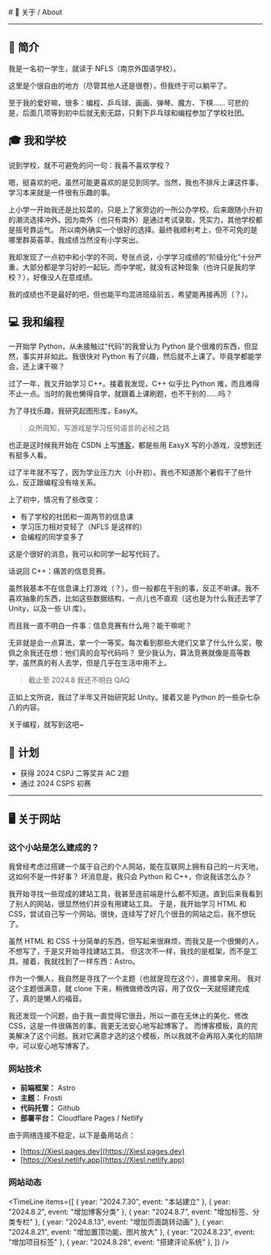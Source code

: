 
<BaseLayout title="关于">
  <BaseCard title="About">
# 📄 关于 / About

---

## 🧾 简介

我是一名初一学生，就读于 NFLS（南京外国语学校）。

这里是个很自由的地方（尽管其他人还是很卷），但我终于可以躺平了。

至于我的爱好嘛，很多：编程、乒乓球、画画、弹琴、魔方、下棋……
可悲的是，后面几项等到初中后就无影无踪，只剩下乒乓球和编程参加了学校社团。

## 🎓 我和学校

说到学校，就不可避免的问一句：我喜不喜欢学校？

嗯，挺喜欢的吧，虽然可能更喜欢的是见到同学。当然，我也不排斥上课这件事，学习本来就是一件很有乐趣的事。

上小学一开始我还是比较菜的，只是上了家旁边的一所公办学校。后来跟随小升初的潮流选择冲外。因为南外（也只有南外）是通过考试录取，凭实力，其他学校都是摇号靠运气。
所以南外确实一个很好的选择。最终我顺利考上，但不可免的是哪里群英荟萃，我成绩当然没有小学突出。

我却发现了一点初中和小学的不同，夸张点说，小学学习成绩的“阶级分化”十分严重，大部分都是学习好的一起玩。而中学呢，就没有这种现象（也许只是我的学校？），好像没人在意成绩。

我的成绩也不是最好的吧，但也能平均混进班级前五，希望能再接再厉（？）。

## 💻 我和编程

一开始学 Python，从未接触过“代码”的我曾认为 Python 是个很难的东西，但显然，事实并非如此。我很快对 Python 有了兴趣，然后就不上课了。毕竟学都能学会，还上课干嘛？

过了一年，我又开始学习 C++。接着我发现，C++ 似乎比 Python 难，而且难得不止一点。当时的我也懒得自学，就跟着上课刷题，也不干别的……吗？

为了寻找乐趣，我研究起图形库，EasyX。

> 众所周知，写游戏是学习任何语言的必经之路

也正是这时候我开始在 CSDN 上写[博客](https://blog.csdn.net/2201_75791084/)，都是些用 EasyX 写的小游戏，没想到还有挺多人看。

过了半年就不写了，因为学业压力大（小升初）。我也不知道那个暑假干了些什么，反正跟编程没有啥关系。

上了初中，情况有了些改变：
- 有了学校的社团和一周两节的信息课
- 学习压力相对变轻了（NFLS 是这样的）
- 会编程的同学变多了

这是个很好的消息，我可以和同学一起写代码了。

话说回 C++：痛苦的信息竞赛。

虽然我基本不在信息课上打游戏（？），但一般都在干别的事，反正不听课。我不喜欢抽象的东西，比如这些数据结构，一点儿也不直观（这也是为什么我还去学了 Unity，以及一些 UI 库）。

而且我一直不明白一件事：信息竞赛有什么用？能干嘛呢？

无非就是会一点算法，拿一个一等奖。每次看到那些大佬们又拿了什么什么奖，敬佩之余我还在想：他们真的会写代码吗？
至少我认为，算法竞赛就像是高等数学，虽然真的有人去学，但是几乎在生活中用不上。

> 截止至 2024.8 我还不明白 QAQ

正如上文所说，我过了半年又开始研究起 Unity。接着又是 Python 的一些杂七杂八的内容。

关于编程，就写到这吧~

## 🎯 计划

- 获得 2024 CSPJ 二等奖并 AC 2题
- 通过 2024 CSPS 初赛

---

## 🖥 关于网站
### 这个小站是怎么建成的？

我曾经考虑过搭建一个属于自己的个人网站，能在互联网上拥有自己的一片天地，这如何不是一件好事？
坏消息是，我只会 Python 和 C++，你说我该怎么办？

我开始寻找一些现成的建站工具，我甚至连前端是什么都不知道。直到后来我看到了别人的网站，很显然他们并没有用建站工具。
于是，我开始学习 HTML 和 CSS，尝试自己写一个网站。很快，连续写了好几个很丑的网站之后，我不想玩了。

虽然 HTML 和 CSS 十分简单的东西，但写起来很麻烦，而我又是一个很懒的人，不想写了，于是又开始寻找建站工具。
但这次不一样，我找的是框架，而不是工具。接着，我就找到了一样东西：Astro。

作为一个懒人，我自然是寻找了一个主题（也就是现在这个），直接拿来用。
我对这个主题很满意，就 clone 下来，稍微做修改内容，用了仅仅一天就搭建完成了，真的是懒人的福音。

我还发现一个问题，由于我一直觉得它很丑，所以一直在无休止的美化、修改CSS，这是一件很痛苦的事。我更无法安心地写起博客了。
而博客模板，真的完美解决了这个问题。我对它满意才选的这个模板，所以我就不会再陷入美化的陷阱中，可以安心地写博客了。

### 网站技术
- **前端框架：** Astro
- **主题：** Frosti
- **代码托管：** Github
- **部署平台：** Cloudflare Pages / Netlify

由于网络连接不稳定，以下是备用站点：

- [https://Xiesl.pages.dev](https://Xiesl.pages.dev)
- [https://Xiesl.netlify.app](https://Xiesl.netlify.app)

<LinkCard
  title="Astro + Cloudflare 快速搭建个人网站"
  desc="这个网站的搭建教程 owo"
  url="../blog/2024-08-15"
/>

### 网站动态

<TimeLine
  items={[
    { year: "2024.7.30", event: "本站建立" },
    { year: "2024.8.2", event: "增加博客分类" },
    { year: "2024.8.7", event: "增加标签、分类专栏" },
    { year: "2024.8.13", event: "增加页面跳转动画" },
    { year: "2024.8.21", event: "增加置顶功能、图片放大" },
    { year: "2024.8.23", event: "增加项目标签" },
    { year: "2024.8.28", event: "搭建评论系统" },
  ]}
/>

  </BaseCard>
</BaseLayout>

